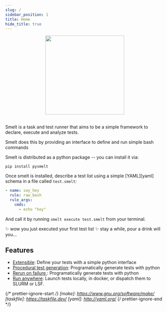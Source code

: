```yaml
---
slug: /
sidebar_position: 1
title: Home
hide_title: true
---
```


<div align="center">
  <img id="logo" src="/img/logo.svg" height="250px" width="250px" />
</div>
<br />

Smelt is a task and test runner that aims to be a simple framework to declare, execute and analyze tests.

Smelt does this by providing an interface to define and run simple bash commands

Smelt is distributed as a python package -- you can install it via:

`pip install pysmelt`

Once smelt is installed, describe a test list using a simple [YAML][yaml] schema in a file called `test.smelt`:

```yaml title="test.smelt"
- name: say_hey
  rule: raw_bash
  rule_args:
    cmds:
      - echo "hey"
```

And call it by running `smelt execute test.smelt` from your terminal.

✨ wow you just executed your first test list ✨ stay a while, pour a drink will you...

## Features

- [Extensible](/writing-rules): Define your tests with a simple python interface
- [Procedural test generation](/python-api): Programatically generate tests with python
- [Rerun on failure ](/python-api): Programatically generate tests with python
- [Run anywhere](/runners): Launch tests locally, in docker, or dispatch them to SLURM or LSF.

{/* prettier-ignore-start */}
[make]: https://www.gnu.org/software/make/
[taskfile]: https://taskfile.dev/
[yaml]: http://yaml.org/
{/* prettier-ignore-end */}
